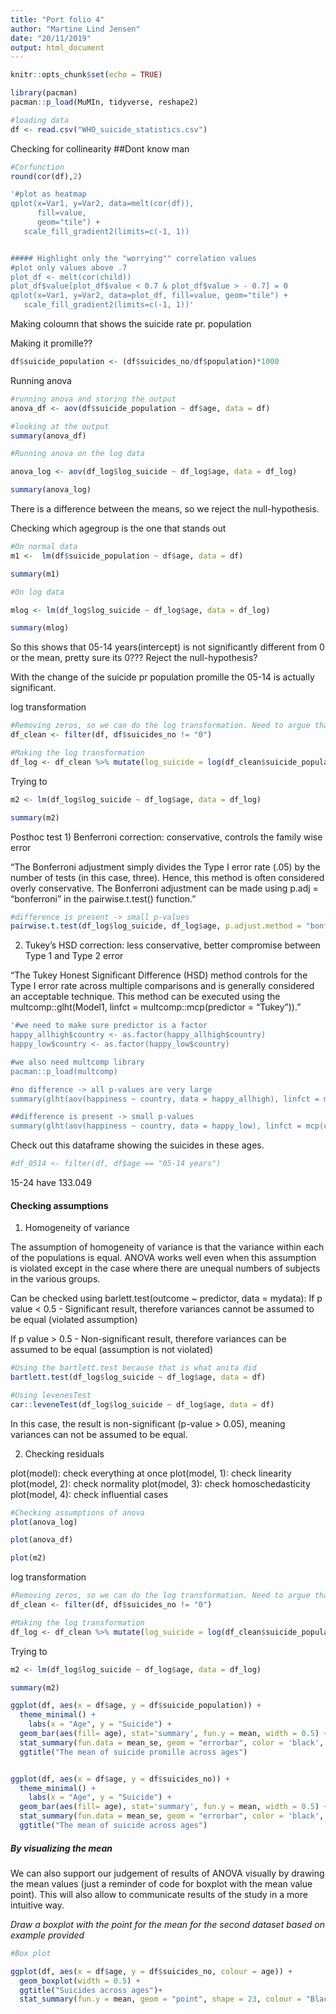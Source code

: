 ```yaml
---
title: "Port folio 4"
author: "Martine Lind Jensen"
date: "20/11/2019"
output: html_document
---
```


```r
knitr::opts_chunk$set(echo = TRUE)

library(pacman)
pacman::p_load(MuMIn, tidyverse, reshape2)
```

```r
#loading data 
df <- read.csv("WHO_suicide_statistics.csv")
```

Checking for collinearity ##Dont know man


```r
#Corfunction
round(cor(df),2)

'#plot as heatmap
qplot(x=Var1, y=Var2, data=melt(cor(df)), 
      fill=value, 
      geom="tile") +
   scale_fill_gradient2(limits=c(-1, 1))


##### Highlight only the "worrying"" correlation values
#plot only values above .7
plot_df <- melt(cor(child))
plot_df$value[plot_df$value < 0.7 & plot_df$value > - 0.7] = 0
qplot(x=Var1, y=Var2, data=plot_df, fill=value, geom="tile") +
   scale_fill_gradient2(limits=c(-1, 1))'

```

Making coloumn that shows the suicide rate pr. population 

Making it promille??
```r
df$suicide_population <- (df$suicides_no/df$population)*1000
```


Running anova 
```r
#running anova and storing the output
anova_df <- aov(df$suicide_population ~ df$age, data = df)

#looking at the output
summary(anova_df)

#Running anova on the log data 

anova_log <- aov(df_log$log_suicide ~ df_log$age, data = df_log)

summary(anova_log)
```
There is a difference between the means, so we reject the null-hypothesis. 




Checking which agegroup is the one that stands out
```r

#On normal data
m1 <-  lm(df$suicide_population ~ df$age, data = df)

summary(m1)

#On log data 

mlog <- lm(df_log$log_suicide ~ df_log$age, data = df_log)

summary(mlog)
```
So this shows that 05-14 years(intercept) is not significantly different from 0 or the mean, pretty sure its 0??? Reject the null-hypothesis?

With the change of the suicide pr population promille the 05-14 is actually significant.

log transformation
```r
#Removing zeros, so we can do the log transformation. Need to argue that we can do that 
df_clean <- filter(df, df$suicides_no != "0")

#Making the log transformation
df_log <- df_clean %>% mutate(log_suicide = log(df_clean$suicide_population))

```


Trying to 
```r
m2 <- lm(df_log$log_suicide ~ df_log$age, data = df_log)

summary(m2)
```

Posthoc test
1) Benferroni correction:  conservative, controls the family wise error 

 "The Bonferroni adjustment simply divides the Type I error rate (.05) by the number of tests (in this case, three). Hence, this method is often considered overly conservative. The Bonferroni adjustment can be made using p.adj = “bonferroni” in the pairwise.t.test() function."

```r
#difference is present -> small p-values
pairwise.t.test(df_log$log_suicide, df_log$age, p.adjust.method = "bonferroni")

```
2) Tukey’s HSD correction: less conservative, better compromise between Type 1 and Type 2 error
  
  "The Tukey Honest Significant Difference (HSD) method controls for the Type I error rate across multiple comparisons and is generally considered an acceptable technique. This method can be executed using the multcomp::glht(Model1, linfct = multcomp::mcp(predictor = “Tukey”))."
  
```r
'#we need to make sure predictor is a factor
happy_allhigh$country <- as.factor(happy_allhigh$country)
happy_low$country <- as.factor(happy_low$country)

#we also need multcomp library
pacman::p_load(multcomp)

#no difference -> all p-values are very large
summary(glht(aov(happiness ~ country, data = happy_allhigh), linfct = mcp(country = "Tukey")))

##difference is present -> small p-values
summary(glht(aov(happiness ~ country, data = happy_low), linfct = mcp(country = "Tukey")))'
```


Check out this dataframe showing the suicides in these ages.
```r
#df_0514 <- filter(df, df$age == "05-14 years")
```


15-24 have 133.049

#### Checking assumptions 

1. Homogeneity of variance 

The assumption of homogeneity of variance is that the variance within each of the populations is equal. ANOVA works well even when this assumption is violated except in the case where there are unequal numbers of subjects in the various groups.

Can be checked using barlett.test(outcome ~ predictor, data = mydata):
  If p value < 0.5 - Significant result, therefore variances cannot be assumed to be equal (violated assumption)

  If p value > 0.5 - Non-significant result, therefore variances can be assumed to be equal (assumption is not violated)

```r

#Using the bartlett.test because that is what anita did 
bartlett.test(df_log$log_suicide ~ df_log$age, data = df)

#Using levenesTest 
car::leveneTest(df_log$log_suicide ~ df_log$age, data = df)


```

In this case, the result is non-significant (p-value > 0.05), meaning variances can not be assumed to be equal.



2. Checking residuals

plot(model): check everything at once
plot(model, 1): check linearity
plot(model, 2): check normality
plot(model, 3): check homoschedasticity
plot(model, 4): check influential cases


```r
#Checking assumptions of anova
plot(anova_log)

plot(anova_df)

plot(m2)
```

log transformation
```r
#Removing zeros, so we can do the log transformation. Need to argue that we can do that 
df_clean <- filter(df, df$suicides_no != "0")

#Making the log transformation
df_log <- df_clean %>% mutate(log_suicide = log(df_clean$suicide_population))

```


Trying to 
```r
m2 <- lm(df_log$log_suicide ~ df_log$age, data = df_log)

summary(m2)
```

```r
ggplot(df, aes(x = df$age, y = df$suicide_population)) +
  theme_minimal() +
    labs(x = "Age", y = "Suicide") +
  geom_bar(aes(fill= age), stat='summary', fun.y = mean, width = 0.5) +
  stat_summary(fun.data = mean_se, geom = "errorbar", color = 'black', width = 0.1) +
  ggtitle("The mean of suicide promille across ages")


ggplot(df, aes(x = df$age, y = df$suicides_no)) +
  theme_minimal() +
    labs(x = "Age", y = "Suicide") +
  geom_bar(aes(fill= age), stat='summary', fun.y = mean, width = 0.5) +
  stat_summary(fun.data = mean_se, geom = "errorbar", color = 'black', width = 0.1) +
  ggtitle("The mean of suicide across ages")
```

##### By visualizing the mean 
We can also support our judgement of results of ANOVA visually by drawing the mean values (just a reminder of code for boxplot with the mean value point). This will also allow to communicate results of the study in a more intuitive way.

*Draw a boxplot with the point for the mean for the second dataset based on example provided* 

```r
#Box plot

ggplot(df, aes(x = df$age, y = df$suicides_no, colour = age)) +
  geom_boxplot(width = 0.5) +
  ggtitle("Suicides across ages")+
  stat_summary(fun.y = mean, geom = "point", shape = 23, colour = "Black")
```

